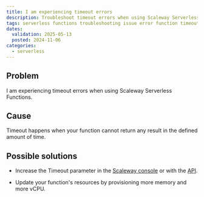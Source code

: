 ```yaml
---
title: I am experiencing timeout errors
description: Troubleshoot timeout errors when using Scaleway Serverless Functions.
tags: serverless functions troubleshooting issue error function timeout
dates:
  validation: 2025-05-13
  posted: 2024-11-06
categories:
  - serverless
---
```


## Problem

I am experiencing timeout errors when using Scaleway Serverless Functions.

## Cause

Timeout happens when your function cannot return any result in the defined amount of time.

## Possible solutions

- Increase the Timeout parameter in the [Scaleway console](https://console.scaleway.com/) or with the [API](https://www.scaleway.com/en/developers/api/serverless-functions/#path-functions-update-an-existing-function).

- Update your function's resources by provisioning more memory and more vCPU.